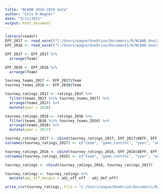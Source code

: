 ```yaml
---
title: "NCAAB 2016-2018 Data"
author: "Cole R Wagner"
date: "3/11/2021"
output: html_document
---
```


```r
library(readxl)
EFF_2017 <- read_excel("C:/Users/wagne/OneDrive/Documents/R/NCAAB Analysis/2018_EFF_PACE_STATS.xlsx")
EFF_2016 <- read_excel("C:/Users/wagne/OneDrive/Documents/R/NCAAB Analysis/2017_EFF_PACE_STATS.xlsx")
```

```r
EFF_2017 <- EFF_2017 %>%
  arrange(Team)

EFF_2016 <- EFF_2016 %>%
  arrange(Team)

tourney_teams_2017 <- EFF_2017$Team
tourney_teams_2016 <- EFF_2016$Team

tourney_ratings_2017 <- ratings_2017 %>%
  filter(teams_2017 %in% tourney_teams_2017) %>%
  arrange(teams_2017) %>%
  mutate(year = 2018)

tourney_ratings_2016 <- ratings_2016 %>%
  filter(teams_2016 %in% tourney_teams_2016) %>%
  arrange(teams_2016) %>%
  mutate(year = 2017)

tourney_ratings_2017 <- cbind(tourney_ratings_2017, EFF_2017$OEFF, EFF_2017$DEFF, EFF_2017$PACE)
colnames(tourney_ratings_2017) <- c("team", "game_control", "year", "adj_off_eff", "adj_def_eff", "adj_pace")

tourney_ratings_2016 <- cbind(tourney_ratings_2016, EFF_2016$OEFF, EFF_2016$DEFF, EFF_2016$PACE)
colnames(tourney_ratings_2016) <- c("team", "game_control", "year", "adj_off_eff", "adj_def_eff", "adj_pace")

tourney_ratings <- rbind(tourney_ratings_2016, tourney_ratings_2017)

tourney_ratings <- tourney_ratings %>%
  mutate(adj_eff_margin = adj_off_eff - adj_def_eff)

write_csv(tourney_ratings, file = "C:/Users/wagne/OneDrive/Documents/R/NCAAB Analysis/tourney_ratings.csv")
```
